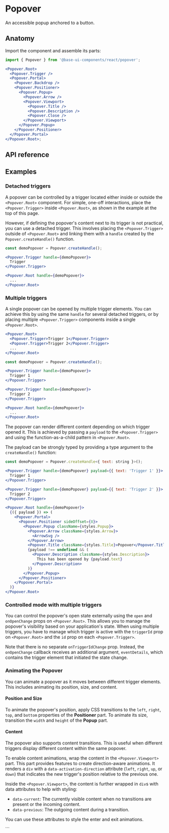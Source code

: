 # Popover

<Subtitle>An accessible popup anchored to a button.</Subtitle>
<Meta
  name="description"
  content="A high-quality, unstyled React popover component that displays an accessible popup anchored to a button."
/>

<Demo path="./demos/hero" />

## Anatomy

Import the component and assemble its parts:

```jsx title="Anatomy"
import { Popover } from '@base-ui-components/react/popover';

<Popover.Root>
  <Popover.Trigger />
  <Popover.Portal>
    <Popover.Backdrop />
    <Popover.Positioner>
      <Popover.Popup>
        <Popover.Arrow />
        <Popover.Viewport>
          <Popover.Title />
          <Popover.Description />
          <Popover.Close />
        </Popover.Viewport>
      </Popover.Popup>
    </Popover.Positioner>
  </Popover.Portal>
</Popover.Root>;
```

## API reference

<Reference
  component="Popover"
  parts="Root, Trigger, Backdrop, Portal, Positioner, Popup, Arrow, Title, Description, Close, Viewport"
/>

## Examples

### Detached triggers

A popover can be controlled by a trigger located either inside or outside the `<Popover.Root>` component.
For simple, one-off interactions, place the `<Popover.Trigger>` inside `<Popover.Root>`, as shown in the example at the top of this page.

However, if defining the popover's content next to its trigger is not practical, you can use a detached trigger.
This involves placing the `<Popover.Trigger>` outside of `<Popover.Root>` and linking them with a `handle` created by the `Popover.createHandle()` function.

```jsx title="Detached triggers"
const demoPopover = Popover.createHandle();

<Popover.Trigger handle={demoPopover}>
  Trigger
</Popover.Trigger>

<Popover.Root handle={demoPopover}>
  ...
</Popover.Root>
```

<Demo path="./demos/detached-triggers-simple" />

### Multiple triggers

A single popover can be opened by multiple trigger elements.
You can achieve this by using the same `handle` for several detached triggers, or by placing multiple `<Popover.Trigger>` components inside a single `<Popover.Root>`.

```jsx title="Multiple triggers within the Root part"
<Popover.Root>
  <Popover.Trigger>Trigger 1</Popover.Trigger>
  <Popover.Trigger>Trigger 2</Popover.Trigger>
  ...
</Popover.Root>
```

```jsx title="multiple detached triggers"
const demoPopover = Popover.createHandle();

<Popover.Trigger handle={demoPopover}>
  Trigger 1
</Popover.Trigger>

<Popover.Trigger handle={demoPopover}>
  Trigger 2
</Popover.Trigger>

<Popover.Root handle={demoPopover}>
  ...
</Popover.Root>
```

The popover can render different content depending on which trigger opened it.
This is achieved by passing a `payload` to the `<Popover.Trigger>` and using the function-as-a-child pattern in `<Popover.Root>`.

The payload can be strongly typed by providing a type argument to the `createHandle()` function:

```jsx title="Detached triggers with payload"
const demoPopover = Popover.createHandle<{ text: string }>();

<Popover.Trigger handle={demoPopover} payload={{ text: 'Trigger 1' }}>
  Trigger 1
</Popover.Trigger>

<Popover.Trigger handle={demoPopover} payload={{ text: 'Trigger 2' }}>
  Trigger 2
</Popover.Trigger>

<Popover.Root handle={demoPopover}>
  {({ payload }) => (
    <Popover.Portal>
      <Popover.Positioner sideOffset={8}>
        <Popover.Popup className={styles.Popup}>
          <Popover.Arrow className={styles.Arrow}>
            <ArrowSvg />
          </Popover.Arrow>
          <Popover.Title className={styles.Title}>Popover</Popover.Title>
          {payload !== undefined && (
            <Popover.Description className={styles.Description}>
              This has been opened by {payload.text}
            </Popover.Description>
          )}
        </Popover.Popup>
      </Popover.Positioner>
    </Popover.Portal>
  )}
</Popover.Root>
```

### Controlled mode with multiple triggers

You can control the popover's open state externally using the `open` and `onOpenChange` props on `<Popover.Root>`.
This allows you to manage the popover's visibility based on your application's state.
When using multiple triggers, you have to manage which trigger is active with the `triggerId` prop on `<Popover.Root>` and the `id` prop on each `<Popover.Trigger>`.

Note that there is no separate `onTriggerIdChange` prop.
Instead, the `onOpenChange` callback receives an additional argument, `eventDetails`, which contains the trigger element that initiated the state change.

<Demo path="./demos/detached-triggers-controlled" />

### Animating the Popover

You can animate a popover as it moves between different trigger elements.
This includes animating its position, size, and content.

#### Position and Size

To animate the popover's position, apply CSS transitions to the `left`, `right`, `top`, and `bottom` properties of the **Positioner** part.
To animate its size, transition the `width` and `height` of the **Popup** part.

#### Content

The popover also supports content transitions.
This is useful when different triggers display different content within the same popover.

To enable content animations, wrap the content in the `<Popover.Viewport>` part.
This part provides features to create direction-aware animations.
It renders a `div` with a `data-activation-direction` attribute (`left`, `right`, `up`, or `down`) that indicates the new trigger's position relative to the previous one.

Inside the `<Popover.Viewport>`, the content is further wrapped in `div`s with data attributes to help with styling:

- `data-current`: The currently visible content when no transitions are present or the incoming content.
- `data-previous`: The outgoing content during a transition.

You can use these attributes to style the enter and exit animations.

<Demo path="./demos/detached-triggers-full" />
```
